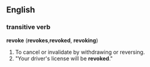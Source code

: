 ==English==
===transitive verb===
'''revoke''' ('''revokes''','''revoked''',  '''revoking''')
# To cancel or invalidate by withdrawing or reversing.
# "Your driver's license will be '''revoked'''."